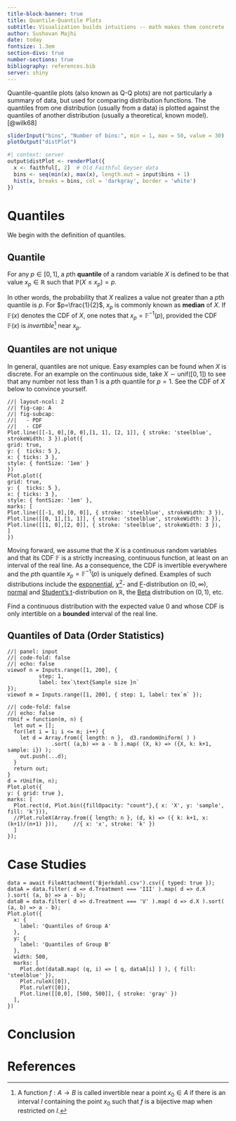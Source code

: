 ```yaml
---
title-block-banner: true
title: Quantile-Quantile Plots
subtitle: Visualization builds intuitions -- math makes them concrete
author: Sushovan Majhi
date: today
fontsize: 1.3em
section-divs: true
number-sections: true
bibliography: references.bib
server: shiny
---
```

Quantile-quantile plots (also known as Q-Q plots) are not particularly a summary of data, but used for comparing distribution functions. The quantiles from one distribution (usually from a data) is plotted against the quantiles of another 
distribution (usually a theoretical, known model).
[@wilk68]

```r

sliderInput("bins", "Number of bins:", min = 1, max = 50, value = 30)
plotOutput("distPlot")
```


```r
#| context: server
output$distPlot <- renderPlot({
  x <- faithful[, 2]  # Old Faithful Geyser data
  bins <- seq(min(x), max(x), length.out = input$bins + 1)
  hist(x, breaks = bins, col = 'darkgray', border = 'white')
})
```

# Quantiles
We begin with the definition of quantiles.  

::: {#def-quantile}
## Quantile
For any $p\in[0,1]$, a $p$th **quantile** of a random variable $X$ is defined to be that value $x_p\in\mathbb R$ such that $\mathbb P(X\leq x_p)=p$.
:::
In other words, the probability that $X$ realizes a value not greater than a $p$th quantile is $p$. For $p=\frac{1}{2}$, $x_p$ is commonly known as **median** of $X$. If $\mathbb F(x)$ denotes the CDF of $X$, one notes that $x_p=\mathbb F^{-1}(p)$, provided the CDF $\mathbb F(x)$ is *invertible*^[A function $f:A\to B$ is called invertible near a point $x_0\in A$ if there is an interval $I$ containing the point $x_0$ such that $f$ is a bijective map when restricted on $I$.] near $x_p$.

:::{.callout-warning}
## Quantiles are not unique
In general, quantiles are not unique. Easy examples can be found when $X$
is discrete. For an example on the continuous side, take $X\sim\mathrm{unif}([0,1])$ to see that any number not less than $1$ is a $p$th quantile for $p=1$. See 
the CDF of $X$ below to convince yourself.
:::

```ojs
//| layout-ncol: 2
//| fig-cap: A
//| fig-subcap: 
//|   - PDF
//|   - CDF
Plot.line([[-1, 0],[0, 0],[1, 1], [2, 1]], { stroke: 'steelblue', strokeWidth: 3 }).plot({
grid: true,
y: {  ticks: 5 },
x: { ticks: 3 },
style: { fontSize: '1em' }
})
Plot.plot({
grid: true,
y: {  ticks: 5 },
x: { ticks: 3 },
style: { fontSize: '1em' },
marks: [
Plot.line([[-1, 0],[0, 0]], { stroke: 'steelblue', strokeWidth: 3 }),
Plot.line([[0, 1],[1, 1]], { stroke: 'steelblue', strokeWidth: 3 }),
Plot.line([[1, 0],[2, 0]], { stroke: 'steelblue', strokeWidth: 3 }),
]
})
```


Moving forward, we assume that the $X$ is a continuous random variables and that
its CDF $\mathbb F$ is a strictly increasing, continuous function, at least on an interval of the real line. As a consequence, the CDF is invertible everywhere and the $p$th quantile $x_p=\mathbb F^{-1}(p)$ is uniquely defined. Examples of such distributions include the  [exponential](https://en.wikipedia.org/wiki/Exponential_distribution), [$\chi^2$](https://en.wikipedia.org/wiki/Chi-squared_distribution)- and [F](https://en.wikipedia.org/wiki/F-distribution)-distribution on $(0,\infty)$, [normal](https://en.wikipedia.org/wiki/Normal_distribution) and [Student's t](https://en.wikipedia.org/wiki/Student%27s_t-distribution)-distribution on $\mathbb R$, the [Beta](https://en.wikipedia.org/wiki/Beta_distribution) distribution on $(0,1)$, etc. 

:::{#exr-1}
Find a continuous distribution with the expected value $0$ and whose CDF is only intertible on a **bounded** interval of the real line.
:::

## Quantiles of Data (Order Statistics)
```ojs
//| panel: input
//| code-fold: false
//| echo: false
viewof n = Inputs.range([1, 200], { 
          step: 1, 
          label: tex`\text{Sample size }n` 
});
viewof m = Inputs.range([1, 200], { step: 1, label: tex`m` });
```

```ojs
//| code-fold: false
//| echo: false
rUnif = function(m, n) {
  let out = [];
  for(let i = 1; i <= m; i++) {
    let d = Array.from({ length: n },  d3.randomUniform( ) )
              .sort( (a,b) => a - b ).map( (X, k) => ({X, k: k+1, sample: i}) );
    out.push(...d);
  }
  return out;
}
d = rUnif(m, n);
Plot.plot({
y: { grid: true },
marks: [
  Plot.rect(d, Plot.bin({fillOpacity: "count"},{ x: 'X', y: 'sample', fill: 'k'})),
  //Plot.ruleX(Array.from({ length: n }, (d, k) => ({ k: k+1, x: (k+1)/(n+1) })),     //{ x: 'x', stroke: 'k' })
  ]
});
```



# Case Studies
```ojs
data = await FileAttachment('Bjerkdahl.csv').csv({ typed: true });
dataA = data.filter( d => d.Treatment === 'III' ).map( d => d.X ).sort( (a, b) => a - b);
dataB = data.filter( d => d.Treatment === 'V' ).map( d => d.X ).sort( (a, b) => a - b);
Plot.plot({
  x: {
    label: 'Quantiles of Group A'
  },
  y: {
    label: 'Quantiles of Group B'
  },
  width: 500,
  marks: [
    Plot.dot(dataB.map( (q, i) => [ q, dataA[i] ] ), { fill: 'steelblue' }),
    Plot.ruleX([0]),
    Plot.ruleY([0]),
    Plot.line([[0,0], [500, 500]], { stroke: 'gray' })
  ], 
})
```


# Conclusion

# References
:::{#refs}
:::
